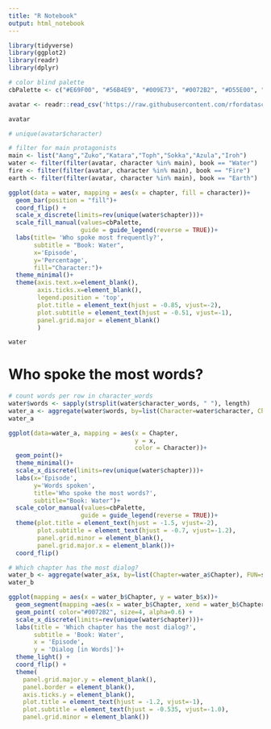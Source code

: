 ```yaml
---
title: "R Notebook"
output: html_notebook
---
```


```r
library(tidyverse)
library(ggplot2)
library(readr)
library(dplyr)

# color blind palette
cbPalette <- c("#E69F00", "#56B4E9", "#009E73", "#0072B2", "#D55E00", "#CC79A7")
```
```r
avatar <- readr::read_csv('https://raw.githubusercontent.com/rfordatascience/tidytuesday/master/data/2020/2020-08-11/avatar.csv')
```
```r
avatar
```
```r
# unique(avatar$character)
```

```r
# filter for main protagonists 
main <- list("Aang","Zuko","Katara","Toph","Sokka","Azula","Iroh")
water <- filter(filter(avatar, character %in% main), book == "Water")
fire <- filter(filter(avatar, character %in% main), book == "Fire")
earth <- filter(filter(avatar, character %in% main), book == "Earth")
```


```r
ggplot(data = water, mapping = aes(x = chapter, fill = character))+
  geom_bar(position = "fill")+
  coord_flip() +
  scale_x_discrete(limits=rev(unique(water$chapter)))+
  scale_fill_manual(values=cbPalette,
                    guide = guide_legend(reverse = TRUE))+
  labs(title= 'Who spoke most frequently?',
       subtitle = "Book: Water",
       x='Episode',
       y='Percentage', 
       fill="Character:")+
  theme_minimal()+
  theme(axis.text.x=element_blank(),
        axis.ticks.x=element_blank(),
        legend.position = 'top',
        plot.title = element_text(hjust = -0.85, vjust=-2),
        plot.subtitle = element_text(hjust = -0.51, vjust=-1),
        panel.grid.major = element_blank()
        )
```
```r
water
```
# Who spoke the most words?
```r
# count words per row in character_words
water$words <- sapply(strsplit(water$character_words, " "), length)
water_a <- aggregate(water$words, by=list(Character=water$character, Chapter=water$chapter), FUN=sum)
water_a
```
```r
ggplot(data=water_a, mapping = aes(x = Chapter, 
                                   y = x, 
                                   color = Character))+
  geom_point()+
  theme_minimal()+
  scale_x_discrete(limits=rev(unique(water$chapter)))+
  labs(x='Episode', 
       y='Words spoken',
       title='Who spoke the most words?',
       subtitle="Book: Water")+
  scale_color_manual(values=cbPalette,
                    guide = guide_legend(reverse = TRUE))+
  theme(plot.title = element_text(hjust = -1.5, vjust=-2),
        plot.subtitle = element_text(hjust = -0.7, vjust=-1.2),
        panel.grid.minor = element_blank(),
        panel.grid.major.x = element_blank())+
  coord_flip()
```
```r
# Which chapter has the most dialog?
water_b <- aggregate(water_a$x, by=list(Chapter=water_a$Chapter), FUN=sum)
water_b
```
```r
ggplot(mapping = aes(x = water_b$Chapter, y = water_b$x))+
  geom_segment(mapping =aes(x = water_b$Chapter, xend = water_b$Chapter, y=0, yend=water_b$x-20), color="56B4E9") +
  geom_point( color="#0072B2", size=4, alpha=0.6) +
  scale_x_discrete(limits=rev(unique(water$chapter)))+
  labs(title = 'Which chapter has the most dialog?',
       subtitle = 'Book: Water',
       x = 'Episode',
       y = 'Dialog [in Words]')+
  theme_light() +
  coord_flip() +
  theme(
    panel.grid.major.y = element_blank(),
    panel.border = element_blank(),
    axis.ticks.y = element_blank(),
    plot.title = element_text(hjust = -1.2, vjust=-1),
    plot.subtitle = element_text(hjust = -0.535, vjust=-1.0),
    panel.grid.minor = element_blank())
```
